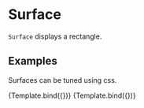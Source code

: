 
# Surface

<Meta title="Core/Components/Surface" />

`Surface` displays a rectangle.

<ArgsTable of={Surface} />

## Examples

Surfaces can be tuned using css.

<Canvas>
    <Story
        name="fill color"
        args={{
            variant: 'custom',
            style: { fill: '#dd9999' },
            x: 30,
            y: 20,
            size: [160, 90],
        }}
        component={Surface}
        decorators={[ChartDecorator]}
    >
        {Template.bind({})}
    </Story>
    <Story
        name="stroke color"
        args={{
            variant: 'custom',
            style: { fill: '#dd9999', stroke: '#662222', strokeWidth: '2px' },
            x: 50,
            y: -20,
            size: [160, 90],
        }}
        component={Surface}
        decorators={[ChartDecorator]}
    >
        {Template.bind({})}
    </Story>
</Canvas>

